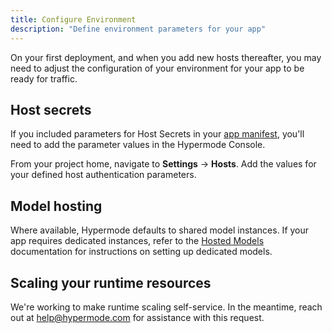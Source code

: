 ```yaml
---
title: Configure Environment
description: "Define environment parameters for your app"
---
```


On your first deployment, and when you add new hosts thereafter, you may need to adjust the configuration of your
environment for your app to be ready for traffic.

## Host secrets

If you included parameters for Host Secrets in your [app manifest](/modus/app-manifest), you'll need to add the
parameter values in the Hypermode Console.

From your project home, navigate to **Settings** → **Hosts**. Add the values for your defined host authentication
parameters.

## Model hosting

Where available, Hypermode defaults to shared model instances. If your app requires dedicated instances, refer to the
[Hosted Models](/hosted-models) documentation for instructions on setting up dedicated models.

## Scaling your runtime resources

We're working to make runtime scaling self-service. In the meantime, reach out at
[help@hypermode.com](mailto:help@hypermode.com) for assistance with this request.

